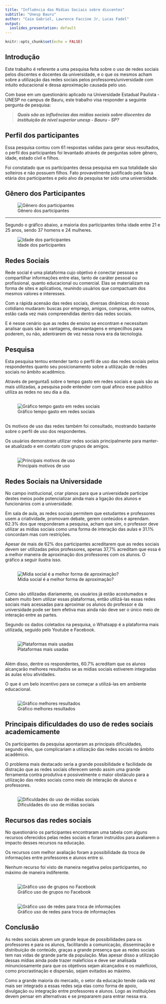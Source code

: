 ```yaml
---
title: "Influência das Midias Sociais sobre discentes"
subtitle: "Unesp Bauru"
author: "Caio Gabriel, Lawrence Faccine Jr, Lucas Fadel"
output:
  ioslides_presentation: default
---
```


```r
knitr::opts_chunk$set(echo = FALSE)

```

  
## Introdução
  Este trabalho é referente a uma pesquisa feita sobre o uso de redes sociais pelos discentes e docentes da universidade, e o que os mesmos acham sobre a utilização das redes sociais pelos professores/universidade com intuito educacional e dessa aproximação causada pelo uso.
  
  Com base em um questionário aplicado na Universidade Estadual Paulista - UNESP no campus de Bauru, este trabalho visa responder a seguinte pergunta de pesquisa:  
    
  > **_Quais são as influências das mídias sociais sobre discentes da instituição de nível superior unesp - Bauru - SP?_**  
  
## Perfil dos participantes 
  Essa pesquisa contou com 61 respostas validas para gerar seus resultados, o perfil dos participantes foi levantado através de perguntas sobre gênero, idade, estado civil e filhos.  

  Foi constatado que os participantes dessa pesquisa em sua totalidade são solteiros e não possuem filhos. Fato provavelmente justificado pela faixa etária dos participantes e pelo alvo da pesquisa ter sido uma universidade. 

## Gênero dos Participantes  
![Gênero dos participantes](graficos/aed_survey_sexo_tidy.png)
  
---
Segundo o gráfico abaixo, a maioria dos participantes tinha idade entre 21 e 25 anos, sendo 37  homens e 24 mulheres.
  
  ![Idade dos participantes](graficos/grafico_idade.png)


## Redes Sociais

  Rede social é uma plataforma cujo objetivo é conectar pessoas e compartilhar informações entre elas, tanto de caráter pessoal ou profissional, quanto educacional ou comercial. Elas se materializam na forma de sites e aplicativos, reunindo usuários que compactuam dos mesmos valores e interesses.  
  
  Com a rápida acensão das redes sociais, diversas dinâmicas do nosso cotidiano mudaram: buscas por emprego, amigos, compras, entre outros, estão cada vez mais compreendidas dentro das redes sociais. 
  
  E é nesse cenário que as redes de ensino se encontram e necessitam analisar quais são as vantagens, desavantagens e empecilhos para poderem, ou não, adentrarem de vez nessa nova era da tecnologia. 
  
## Pesquisa

Esta pesquisa tentou entender tanto o perfil de uso das redes sociais pelos respondentes quanto seu posicionamento sobre a utilização de redes sociais no âmbito acadêmico. 

Através de perguntaS sobre o tempo gasto em redes sociais e quais são as mais utilizadas, a pesquisa pode entender com qual afinco esse publico utiliza as redes no seu dia a dia.

##
![Gráfico tempo gasto em redes sociais](graficos/grafico_tempo_gasto.png)


##

Os motivos de uso das redes também foi consultado, mostrando bastante sobre o perfil de uso dos respondentes.



Os usuários demonstram utilizar redes sociais principalmente para manter-se atualizado e em contato com grupos de amigos.

## 
  ![Principais motivos de uso](graficos/motivos_uso.png)

## Redes Sociais na Universidade

 No campo institucional, criar planos para que a universidade participe destes meios pode potencializar ainda mais a ligação dos alunos e funcionários com a universidade. 

  Em sala de aula, as redes sociais permitem que estudantes e professores usem a criatividade, promovam debate, gerem conteúdos e aprendam. 62.3% dos que responderam a pesquisa, acham que sim, o professor deve utilizar as mídias sociais como uma forma de interação das aulas e 31.1% concordam mas com restrições.
  
  Apesar de mais de 62% dos participantes acreditarem que as redes sociais devem ser utilizadas pelos professores, apenas 37,7% acreditam que essa é a melhor maneira de aproximação dos professores com os alunos. O gráfico a seguir ilustra isso. 

##  
  ![Mídia social é a melhor forma de aproximação?](graficos/grafico_aproximacao_professor.png)

##
   Como são utilizadas diariamente, os usuários já estão acostumados e sabem muito bem utilizar essas plataformas, então utilizá-las essas redes sociais mais acessadas para aproximar os alunos do professor e da universidade pode ser bem efetiva mas ainda não deve ser o único meio de interação entre as partes. 
   
   Segundo os dados coletados na pesquisa, o Whatsapp é a plataforma mais utilizada, seguido pelo Youtube e Facebook.
   
##    
![Plataformas mais usadas](graficos/plataformas_mais_usadas.png)

##     
  Além disso, dentre os respondentes, 60.7% acreditam que os alunos alcançarão melhores resultados se as mídias sociais estiverem integradas às aulas e/ou atividades. 
  
  O que é um belo incentivo para se começar a utilizá-las em ambiente educacional.

##  
![Gráfico melhores resultados](graficos/grafico_melhores_resultados.png)
  
## Principais dificuldades do uso de redes sociais academicamente
Os participantes da pesquisa apontaram as principais dificuldades, segundo eles, que complicariam a utilização das redes sociais no âmbito acadêmico. 

O problema mais destacado seria a grande possibilidade e facilidade de distração que as redes sociais oferecem sendo assim uma grande ferramenta contra produtiva e possivelmente o maior obstáculo para a utilização das redes sociais como meio de interação de alunos e professores.

##
![Dificuldades do uso de mídias sociais](graficos/dificuldades_redes_sociais.png)

## Recursos das redes sociais
No questionário os participantes encontraram uma tabela com alguns recursos oferecidos pelas redes sociais e foram instruídos para avaliarem o impacto desses recursos na educação. 

Os recursos com melhor avaliação foram a possibilidade da troca de informações entre professores e alunos entre si.

Nenhum recurso foi visto de maneira negativa pelos participantes, no máximo de maneira indiferente.

##
![Gráfico uso de grupos no Facebook](graficos/grupo_facebook.png)

##
![Gráfico uso de redes para troca de informações](graficos/troca_informacao.png)

## Conclusão
As redes sociais abrem um grande leque de possibilidades para os professores e para os alunos, facilitando a comunicação, disseminação e distribuição de conteúdo, graças a grande presença que as redes sociais tem nas vidas de grande parte da população. Mas apesar disso a utilização dessas mídias ainda pode trazer malefícios e deve ser analisada minunciosamente para que os objetivos sejam alcançados e os malefícios, como procrastinação e dispersão, sejam evitados ao máximo.

Como a grande maioria do mercado, o setor da educação tende cada vez mais ser integrado a essas redes seja elas como forma de apoio, divulgação ou integração entre professores e alunos. Logo as instituições devem pensar em alternativas e se prepararem para entrar nessa era.  
